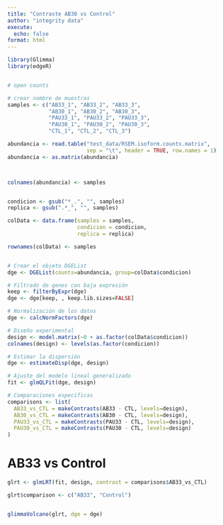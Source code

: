 ```yaml
---
title: "Contraste AB30 vs Control"
author: "integrity data"
execute:
  echo: false
format: html
---
```




```r
library(Glimma)
library(edgeR)


# open counts

# crear nombre de muestras
samples <- c("AB33_1", "AB33_2", "AB33_3",
             "AB30_1", "AB30_2", "AB30_3",
             "PAU33_1", "PAU33_2", "PAU33_3",
             "PAU30_1", "PAU30_2", "PAU30_3",
             "CTL_1", "CTL_2", "CTL_3")

abundancia <- read.table("test_data/RSEM.isoform.counts.matrix",
                         sep = "\t", header = TRUE, row.names = 1)
abundancia <- as.matrix(abundancia)



colnames(abundancia) <- samples


condicion <- gsub("*_.", "", samples)
replica <- gsub(".*_", "", samples)

colData <- data.frame(samples = samples,
                      condicion = condicion,
                      replica = replica)

rownames(colData) <- samples


# Crear el objeto DGEList
dge <- DGEList(counts=abundancia, group=colData$condicion)

# Filtrado de genes con baja expresión
keep <- filterByExpr(dge)
dge <- dge[keep, , keep.lib.sizes=FALSE]

# Normalización de los datos
dge <- calcNormFactors(dge)
```



```r

# Diseño experimental
design <- model.matrix(~0 + as.factor(colData$condicion))
colnames(design) <- levels(as.factor(condicion))

# Estimar la dispersión
dge <- estimateDisp(dge, design)

# Ajuste del modelo lineal generalizado
fit <- glmQLFit(dge, design)

# Comparaciones específicas
comparisons <- list(
  AB33_vs_CTL = makeContrasts(AB33 - CTL, levels=design),
  AB30_vs_CTL = makeContrasts(AB30 - CTL, levels=design),
  PAU33_vs_CTL = makeContrasts(PAU33 - CTL, levels=design),
  PAU30_vs_CTL = makeContrasts(PAU30 - CTL, levels=design)
)

```


# AB33 vs Control 

```r

glrt <- glmLRT(fit, design, contrast = comparisons$AB33_vs_CTL)

glrt$comparison <- c("AB33", "Control")


glimmaVolcano(glrt, dge = dge)
```
